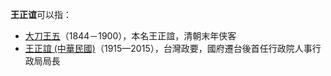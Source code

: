 '''王正谊'''可以指：
* [[大刀王五|大刀王五]]（1844－1900），本名王正誼，清朝末年侠客
* [[王正誼_(中華民國)|王正誼 (中華民國)]]（1915—2015），台灣政要，國府遷台後首任行政院人事行政局局長
{{Disambiguation|Z|Cat=三字王姓人名消歧义}}